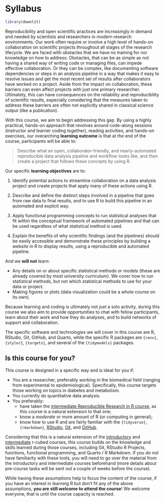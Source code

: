# Syllabus {#sec-syllabus}

```r
library(downlit)
```

Reproducibility and open scientific practices are increasingly in demand
and needed by scientists and researchers in modern research
environments. Our work often require or involve a high level of hands-on
collaboration on scientific projects throughout all stages of the
research lifecycle. We are faced with obstacles that we have no training
for nor knowledge on how to address. Obstacles, that can be as simple as
not having a shared way of writing code or managing files, can impede
effective collaboration. Or they can be complex, like documenting
software dependencies or steps in an analysis pipeline in a way that
makes it easy to resolve issues and get the most recent set of results
after collaborators have worked on a project. Aside from the impact on
collaboration, these barriers can even affect projects with just one
primary researcher. Ultimately, this can have consequences on the
reliability and reproducibility of scientific results, especially
considering that the measures taken to address these barriers are often
not explicitly shared in classical science output (like a publication).

With this course, we aim to begin addressing this gap. By using a highly
practical, hands-on approach that revolves around code-along sessions
(instructor and learner coding together), reading activities, and
hands-on exercises, our overarching **learning outcome** is that at the
end of the course, participants will be able to:

> Describe what an open, collaborator-friendly, and nearly-automated
> reproducible data analysis pipeline and workflow looks like, and then
> create a project that follows these concepts by using R.

Our specific **learning objectives** are to:

1.  Identify potential actions to streamline collaboration on a data
    analysis project and create projects that apply many of these
    actions using R.

2.  Describe and define the distinct steps involved in a pipeline that
    goes from raw data to final results, and to use R to build this
    pipeline in an automated and explicit way.

3.  Apply functional programming concepts to run statistical analyses
    that fit within the conceptual framework of automated pipelines and
    that can be used regardless of what statistical method is used.

4.  Explain the benefits of why scientific findings (and the pipelines)
    should be easily accessible and demonstrate these principles by
    building a website in R to display results, using a reproducible and
    automated pipeline.

And we **will not** learn:

-   Any details on or about specific statistical methods or models
    (these are already covered by most university curriculum). We cover
    how to run statistical methods, but not which statistical methods to
    use for your data or project.
-   Making figures or plots (data visualization could be a whole course
    on its own).

Because learning and coding is ultimately not *just* a solo activity,
during this course we also aim to provide opportunities to chat with
fellow participants, learn about their work and how they do analyses,
and to build networks of support and collaboration.

The specific software and technologies we will cover in this course are
R, RStudio, Git, GitHub, and Quarto, while the specific R packages are
`{renv}`, `{styler}`, `{targets}`, and several of the `{tidymodels}`
packages.

## Is this course for you?

This course is designed in a specific way and is ideal for you if:

-   You are a researcher, preferably working in the biomedical field
    (ranging from experimental to epidemiological). Specifically, this
    course targets those working on topics in diabetes and metabolism.
-   You currently do quantitative data analysis.
-   You preferably:
    -   have taken the [intermediate Reproducible Research in R
        course](https://r-cubed-intermediate.rostools.org/), as this
        course is a natural extension to that one;
    -   know a *moderate* or more amount of R (or computing in general);
    -   know how to use R and are fairly familiar with the
        `{tidyverse}`, `{rmarkdown}`, [RStudio](https://rstudio.com/),
        [Git](https://git-scm.com/), and [GitHub](https://github.com/).

Considering that this is a natural extension of the
[introductory](https://r-cubed.rostools.org/) and
[intermediate](https://r-cubed-intermediate.rostools.org/) r-cubed
courses, this course builds on the knowledge and skills learned during
those courses, including Git, RStudio R Projects, functions, functional
programming, and Quarto / R Markdown. If you *do not* have familiarity
with these tools, you will need to go over the material from the
introductory and intermediate courses beforehand (more details about
pre-course tasks will be sent out a couple of weeks before the course).

While having these assumptions help to focus the content of the course,
if you have an interest in learning R but don't fit any of the above
assumptions, **you are still welcome to attend the course**! We welcome
everyone, that is until the course capacity is reached.
